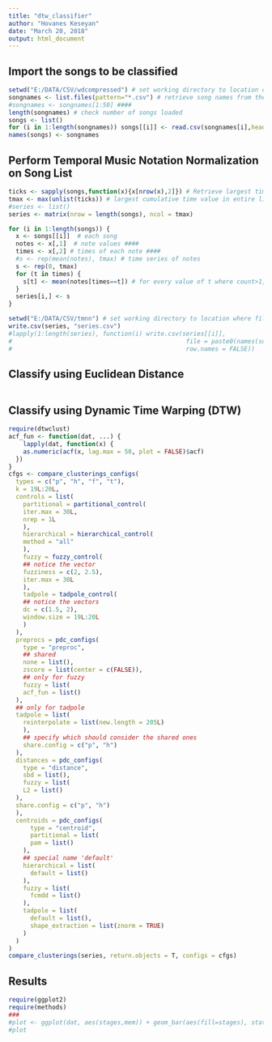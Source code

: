 ```yaml
---
title: "dtw_classifier"
author: "Hovanes Keseyan"
date: "March 20, 2018"
output: html_document
---
```


## Import the songs to be classified

```r
setwd("E:/DATA/CSV/wdcompressed") # set working directory to location of compressed files
songnames <- list.files(pattern="*.csv") # retrieve song names from the working directory
#songnames <- songnames[1:50] ####
length(songnames) # check number of songs loaded
songs <- list()
for (i in 1:length(songnames)) songs[[i]] <- read.csv(songnames[i],header = T) # load every song and assign the song name to the name of the data set
names(songs) <- songnames
```

## Perform Temporal Music Notation Normalization on Song List

```r
ticks <- sapply(songs,function(x){x[nrow(x),2]}) # Retrieve largest time value in ticks for each song in list
tmax <- max(unlist(ticks)) # largest cumulative time value in entire list
#series <- list()
series <- matrix(nrow = length(songs), ncol = tmax)

for (i in 1:length(songs)) {
  x <- songs[[i]]  # each song
  notes <- x[,1]  # note values ####
  times <- x[,2] # times of each note ####
  #s <- rep(mean(notes), tmax) # time series of notes
  s <- rep(0, tmax)
  for (t in times) {
    s[t] <- mean(notes[times==t]) # for every value of t where count>1, average the notes
  }
  series[i,] <- s
}
```

```r

setwd("E:/DATA/CSV/tmnn") # set working directory to location where files will write
write.csv(series, "series.csv")
#lapply(1:length(series), function(i) write.csv(series[[i]], 
#                                                file = paste0(names(songs[i]), ".csv"),
#                                                row.names = FALSE))

```

## Classify using Euclidean Distance

```r

```

## Classify using Dynamic Time Warping (DTW)

```r
require(dtwclust)
acf_fun <- function(dat, ...) {
    lapply(dat, function(x) {
    as.numeric(acf(x, lag.max = 50, plot = FALSE)$acf)
  })
}
cfgs <- compare_clusterings_configs(
  types = c("p", "h", "f", "t"),
  k = 19L:20L,
  controls = list(
    partitional = partitional_control(
    iter.max = 30L,
    nrep = 1L
    ),
    hierarchical = hierarchical_control(
    method = "all"
    ),
    fuzzy = fuzzy_control(
    ## notice the vector
    fuzziness = c(2, 2.5),
    iter.max = 30L
    ),
    tadpole = tadpole_control(
    ## notice the vectors
    dc = c(1.5, 2),
    window.size = 19L:20L
    )
  ),
  preprocs = pdc_configs(
    type = "preproc",
    ## shared
    none = list(),
    zscore = list(center = c(FALSE)),
    ## only for fuzzy
    fuzzy = list(
    acf_fun = list()
  ),
  ## only for tadpole
  tadpole = list(
    reinterpolate = list(new.length = 205L)
    ),
    ## specify which should consider the shared ones
    share.config = c("p", "h")
  ),
  distances = pdc_configs(
    type = "distance",
    sbd = list(),
    fuzzy = list(
    L2 = list()
  ),
  share.config = c("p", "h")
  ),
  centroids = pdc_configs(
      type = "centroid",
      partitional = list(
      pam = list()
    ),
    ## special name 'default'
    hierarchical = list(
      default = list()
    ),
    fuzzy = list(
      fcmdd = list()
    ),
    tadpole = list(
      default = list(),
      shape_extraction = list(znorm = TRUE)
    )
  )
)
compare_clusterings(series, return.objects = T, configs = cfgs)

```


## Results

```r
require(ggplot2)
require(methods)
###
#plot <- ggplot(dat, aes(stages,mem)) + geom_bar(aes(fill=stages), stat="identity") + ggtitle("Effectiveness") + ylab("Memory Allocated (MB)") + xlab("Stage")
#plot
```

